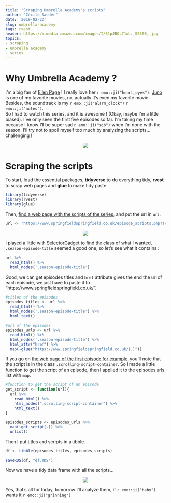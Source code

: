 ```yaml
---
title: "Scraping Umbrella Academy's scripts"
author: "Cécile Sauder"
date: '2019-02-22'
slug: umbrella-academy
tags: rvest
header: https://m.media-amazon.com/images/I/81pJBOc71wL._SS500_.jpg
topics:
- scraping
- umbrella academy
- series
---
```




# Why Umbrella Academy ?   

I'm a big fan of [Ellen Page](https://en.wikipedia.org/wiki/Ellen_Page) ! I really love her `r emo::ji("heart_eyes")`. [Juno](https://www.imdb.com/title/tt0467406/) is one of my favorite movies, no, actually it's even my favorite movie. Besides, the soundtrack is my `r emo::ji("alarm_clock")` `r emo::ji("notes")`.   
So I had to watch this series, and it is awesome ! (Okay, maybe I'm a little biased). I've only seen the first five episodes so far. I'm taking my time because I know I'll be super sad `r emo::ji("sob")` when I'm done with the season. I'll try not to spoil myself too much by analyzing the scripts... challenging !  

<p align="center">
![](https://tel.img.pmdstatic.net/fit/http.3A.2F.2Fprd2-bone-image.2Es3-website-eu-west-1.2Eamazonaws.2Ecom.2Ftel.2F2018.2F10.2F08.2Ffc869c14-0bff-4651-aa98-37775ce1695f.2Ejpeg/540x400/quality/80/thumbnail.jpeg)
</p>

# Scraping the scripts

To start, load the essential packages, **tidyverse** to do everything tidy, **rvest** to scrap web pages and **glue** to make tidy paste. 

```r
library(tidyverse)
library(rvest)
library(glue)
```

Then, [find a web page with the scripts of the series](http://lmgtfy.com/?q=script+umbrella+academy), and put the url in `url`.
```r
url <- 'https://www.springfieldspringfield.co.uk/episode_scripts.php?tv-show=the-umbrella-academy-2019&season=1'
```

<p align="center">
![](https://media.giphy.com/media/3fibASpOsR4s94M1v4/giphy.gif)
</p>

I played a little with [SelectorGadget](https://selectorgadget.com/) to find the class of what I wanted, `.season-episode-title` seemed a good one, so let's see what it contains :

```r
url %>%
  read_html() %>%
  html_nodes('.season-episode-title')
```

Good, we can get episodes titles and `href` attribute gives the end the url of each episode, we just have to paste it to "https://www.springfieldspringfield.co.uk/". 

```r
#titles of the episodes
episodes_titles <- url %>%
  read_html() %>%
  html_nodes('.season-episode-title') %>%
  html_text()

#url of the episodes
episodes_urls <- url %>%
  read_html() %>%
  html_nodes('.season-episode-title') %>%
  html_attr("href") %>%
  map(~glue("https://www.springfieldspringfield.co.uk/{.}")) 

```

If you go on [the web page of the first episode for example](https://www.springfieldspringfield.co.uk/view_episode_scripts.php?tv-show=the-umbrella-academy-2019&episode=s01e01), you'll note that the script is in the class `.scrolling-script-container`. So I made a little function to get the script of an episode, then I applied it to the episodes urls list with `map`.

```r

#function to get the script of an episode
get_script <- function(url){
  url %>%
    read_html() %>%
    html_nodes(".scrolling-script-container") %>%
    html_text()
}

episodes_scripts <- episodes_urls %>%
  map(~get_script(.)) %>%
  unlist()
```

Then I put titles and scripts in a tibble.

```r
df <- tibble(episodes_titles, episodes_scripts)

saveRDS(df, "df.RDS")
```

Now we have a tidy data frame with all the scripts... 

<p align="center">
![](https://media.giphy.com/media/28FpALDPHljpalhdRa/giphy.gif)
</p>

Yes, that's all for today, tomorrow I'll analyze them, if `r emo::ji("baby")` wants it `r emo::ji("grinning")`